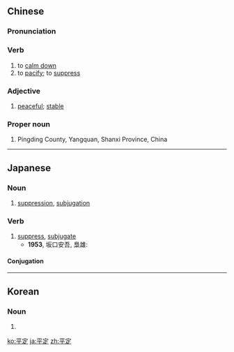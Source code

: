 ==Chinese==
{{zh-forms}}

===Pronunciation===
{{zh-pron
|m=píngdìng
|c=ping4 ding6
|h=pfs=phìn-thin
|mn=pêng-tēng
|cat=v,a,pn
}}

===Verb===
{{zh-verb}}

# to [[calm down]]
# to [[pacify]]; to [[suppress]] {{gloss|by military force}}

===Adjective===
{{zh-adj}}

# [[peaceful]]; [[stable]]

===Proper noun===
{{zh-proper noun}}

# Pingding County, Yangquan, Shanxi Province, China

----

==Japanese==
{{ja-kanjitab|へい|てい|yomi=on}}

===Noun===
{{ja-noun|へいてい}}

# [[suppression]], [[subjugation]]

===Verb===
{{ja-verb-suru|へいてい}}

# [[suppress]], [[subjugate]]
#* '''1953''', 坂口安吾, 梟雄:
#*: {{ja-usex|それ は 後日 織田 信長 が わがもの として 完成 し、 それ に よって 天下 を '''平定''' した 兵法 で あった。|それ は ごじつ おだ のぶなが が わがもの として かんせい し、 それ に よって てんか を '''へいてい''' した へいほう で あった。|That was the art of war that Oda Nobunaga later perfected as his own and used to subjugate all under heaven.}}

====Conjugation====
{{ja-suru|へいてい}}

----

==Korean==
{{ko-hanjatab}}

===Noun===
{{ko-noun|hangeul=평정}}

# {{hanja form of|평정|suppression}}

[[ko:平定]]
[[ja:平定]]
[[zh:平定]]